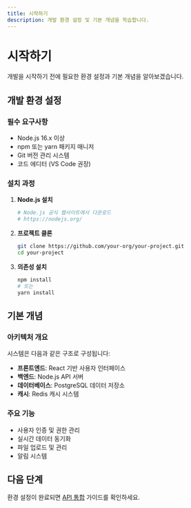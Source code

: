 ```yaml
---
title: 시작하기
description: 개발 환경 설정 및 기본 개념을 학습합니다.
---
```


# 시작하기

개발을 시작하기 전에 필요한 환경 설정과 기본 개념을 알아보겠습니다.

## 개발 환경 설정

### 필수 요구사항

- Node.js 16.x 이상
- npm 또는 yarn 패키지 매니저
- Git 버전 관리 시스템
- 코드 에디터 (VS Code 권장)

### 설치 과정

1. **Node.js 설치**
   ```bash
   # Node.js 공식 웹사이트에서 다운로드
   # https://nodejs.org/
   ```

2. **프로젝트 클론**
   ```bash
   git clone https://github.com/your-org/your-project.git
   cd your-project
   ```

3. **의존성 설치**
   ```bash
   npm install
   # 또는
   yarn install
   ```

## 기본 개념

### 아키텍처 개요

시스템은 다음과 같은 구조로 구성됩니다:

- **프론트엔드**: React 기반 사용자 인터페이스
- **백엔드**: Node.js API 서버
- **데이터베이스**: PostgreSQL 데이터 저장소
- **캐시**: Redis 캐시 시스템

### 주요 기능

- 사용자 인증 및 권한 관리
- 실시간 데이터 동기화
- 파일 업로드 및 관리
- 알림 시스템

## 다음 단계

환경 설정이 완료되면 [API 통합](/dev-guide/api-integration) 가이드를 확인하세요.
